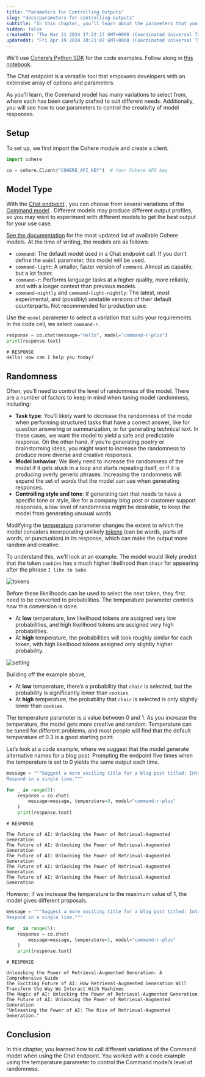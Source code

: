 ```yaml
---
title: "Parameters for Controlling Outputs"
slug: "docs/parameters-for-controlling-outputs"
subtitle: "In this chapter, you’ll learn about the parameters that you can leverage to ​​control the Chat endpoint's outputs."
hidden: false
createdAt: "Thu Mar 21 2024 17:22:17 GMT+0000 (Coordinated Universal Time)"
updatedAt: "Fri Apr 19 2024 20:21:07 GMT+0000 (Coordinated Universal Time)"
---
```

We’ll use [Cohere’s Python SDK](/reference/about?ref=txt.cohere.com#python)  for the code examples. Follow along in [this notebook](https://github.com/cohere-ai/cohere-developer-experience/blob/main/notebooks/llmu/Parameters_for_Controlling_Outputs.ipynb). 

The Chat endpoint is a versatile tool that empowers developers with an extensive array of options and parameters.

As you’ll learn, the Command model has many variations to select from, where each has been carefully crafted to suit different needs. Additionally, you will see how to use parameters to control the creativity of model responses.

## Setup

To set up, we first import the Cohere module and create a client.

```python PYTHON
import cohere

co = cohere.Client("COHERE_API_KEY")  # Your Cohere API key
```

## Model Type

With the [Chat endpoint](/reference/chat) , you can choose from several variations of the [Command model](https://cohere.com/models/command) . Different models may produce different output profiles, so you may want to experiment with different models to get the best output for your use case. 

[See the documentation](/docs/models#command)  for the most updated list of available Cohere models. At the time of writing, the models are as follows:

- `command`: The default model used in a Chat endpoint call. If you don’t define the `model` parameter, this model will be used.
- `command-light`: A smaller, faster version of `command`. Almost as capable, but a lot faster.
- `command-r`: Performs language tasks at a higher quality, more reliably, and with a longer context than previous models.
- `command-nightly` and `command-light-nightly`: The latest, most experimental, and (possibly) unstable versions of their default counterparts. Not recommended for production use.

Use the `model` parameter to select a variation that suits your requirements. In the code cell, we select `command-r`.

```python PYTHON
response = co.chat(message="Hello", model="command-r-plus")
print(response.text)
```

```
# RESPONSE 
Hello! How can I help you today?
```

## Randomness

Often, you’ll need to control the level of randomness of the model. There are a number of factors to keep in mind when tuning model randomness, including:

- **Task type**: You’ll likely want to decrease the randomness of the model when performing structured tasks that have a correct answer, like for question answering or summarization, or for generating technical text. In these cases, we want the model to yield a safe and predictable response. On the other hand, if you’re generating poetry or brainstorming ideas, you might want to increase the randomness to produce more diverse and creative responses.
- **Model behavior**: We likely need to increase the randomness of the model if it gets stuck in a loop and starts repeating itself, or if it is producing overly generic phrases. Increasing the randomness will expand the set of words that the model can use when generating responses.
- **Controlling style and tone**: If generating text that needs to have a specific tone or style, like for a company blog post or customer support responses, a low level of randomness might be desirable, to keep the model from generating unusual words.

Modifying the [temperature](/docs/temperature) parameter changes the extent to which the model considers incorporating unlikely [tokens](/docs/tokens) (can be words, parts of words, or punctuation) in its response, which can make the output more random and creative.   

To understand this, we’ll look at an example. The model would likely predict that the token `cookies` has a much higher likelihood than `chair` for appearing after the phrase `I like to bake`.

<img src='../../../assets/images/250e7f5-Likelihood_Visual_1.png' alt='tokens' />

Before these likelihoods can be used to select the next token, they first need to be converted to probabilities. The temperature parameter controls how this conversion is done.

- At **low** temperature, low likelihood tokens are assigned very low probabilities, and high likelihood tokens are assigned very high probabilities.
- At **high** temperature, the probabilities will look roughly similar for each token, with high likelihood tokens assigned only slightly higher probability.

<img src='../../../assets/images/775d949-Temperature_Visual_1.png' alt='setting' />

Building off the example above,

- At **low** temperature, there’s a probability that `chair` is selected, but the probability is significantly lower than `cookies`.
- At **high** temperature, the probability that `chair` is selected is only slightly lower than `cookies`. 

The temperature parameter is a value between 0 and 1. As you increase the temperature, the model gets more creative and random. Temperature can be tuned for different problems, and most people will find that the default temperature of 0.3 is a good starting point.

Let’s look at a code example, where we suggest that the model generate alternative names for a blog post. Prompting the endpoint five times when the temperature is set to 0 yields the same output each time.

```python PYTHON
message = """Suggest a more exciting title for a blog post titled: Intro to Retrieval-Augmented Generation. \
Respond in a single line."""

for _ in range(5):
    response = co.chat(
        message=message, temperature=0, model="command-r-plus"
    )
    print(response.text)
```

```
# RESPONSE

The Future of AI: Unlocking the Power of Retrieval-Augmented Generation
The Future of AI: Unlocking the Power of Retrieval-Augmented Generation
The Future of AI: Unlocking the Power of Retrieval-Augmented Generation
The Future of AI: Unlocking the Power of Retrieval-Augmented Generation
The Future of AI: Unlocking the Power of Retrieval-Augmented Generation
```

However, if we increase the temperature to the maximum value of 1, the model gives different proposals.

```python PYTHON
message = """Suggest a more exciting title for a blog post titled: Intro to Retrieval-Augmented Generation. \
Respond in a single line."""

for _ in range(5):
    response = co.chat(
        message=message, temperature=1, model="command-r-plus"
    )
    print(response.text)
```

```
# RESPONSE

Unleashing the Power of Retrieval-Augmented Generation: A Comprehensive Guide
The Exciting Future of AI: How Retrieval-Augmented Generation Will Transform the Way We Interact With Machines
The Magic of AI: Unlocking the Power of Retrieval-Augmented Generation
The Future of AI: Unlocking the Power of Retrieval-Augmented Generation
"Unleashing the Power of AI: The Rise of Retrieval-Augmented Generation."
```

## Conclusion

In this chapter, you learned how to call different variations of the Command model when using the Chat endpoint. You worked with a code example using the temperature parameter to control the Command model’s level of randomness.
